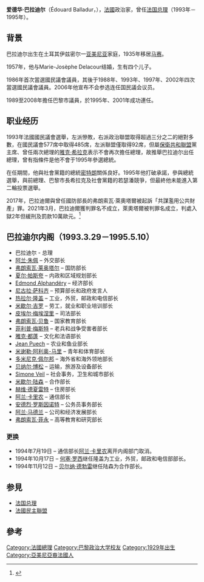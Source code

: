 {{noteTA
|1=zh-tw:巴拉杜;zh-hant:巴拉迪爾;zh-hans:巴拉迪尔;
|2=zh-tw:貝赫戈瓦;zh-cn:贝雷戈瓦;zh-hant:貝雷戈瓦;
}}
{{Infobox officeholder
| original_name = {{lang|fr|Édouard Balladur}}
| image =Édouard Balladur-1-crop2.png
| caption       = 
| country       = 
| order         = 
| term_start    = 1993年3月29日
| term_end      = 1995年5月10日
| office        = {{flagicon|FRA}} [[法国总理列表|第163任]][[法國總理|法國總理]]
| vice_occupation=
| president     = [[弗朗索瓦·密特朗|弗朗索瓦·密特朗]]
| predecessor   = [[皮埃尔·贝雷戈瓦|皮埃尔·贝雷戈瓦]]
| successor     = [[阿兰·朱佩|阿兰·朱佩]]
| birth_date    = {{birth date and age|1929|5|2}}
| birth_place   = {{TUR}}[[伊兹密尔|伊兹密尔]]
| death_date    = 
| death_place   = 
| religion      = [[天主教|天主教]]
| profession    = 
| spouse        = 
| party         = [[共和黨_(法國)|共和黨]]
}}

'''爱德华·巴拉迪尔'''（Édouard Balladur，{{bd|1929年|5月2日|catIdx=B}}），[[法國|法國]]政治家，曾任[[法国总理|法国总理]]（1993年－1995年）。

== 背景 ==
巴拉迪尔出生在土耳其伊兹密尔一[[亚美尼亚|亚美尼亚]]家庭，1935年移居[[马赛|马赛]]。

1957年，他与Marie-Josèphe Delacour结婚，生有四个儿子。

1986年首次當選國民議會議員，其後于1988年、1993年、1997年、2002年四次當選國民議會議員。2006年他宣布不会参选连任国民議会议员。

1989至2008年擔任巴黎市議員，於1995年、2001年成功連任。

== 职业经历 ==
1993年法國國民議會選舉，左派慘敗，右派政治聯盟取得超過三分之二的絕對多數，在國民議會577席中取得485席，左派聯盟僅取得92席，但屬[[保衛共和聯盟|保衛共和聯盟]]黨主席、曾任兩次總理的[[雅克·希拉克|雅克·希拉克]]表示不會再次擔任總理，故推舉巴拉迪尔出任總理，曾有指條件是他不會于1995年參選總統。

在任期間，他與社會黨籍的總統[[密特朗|密特朗]]關係良好。1995年他打破承諾，參與總統選舉，與前總理、巴黎市長希拉克及社會黨籍的若瑟潘競爭，但最終他未能進入第二輪投票選舉。

2017年，巴拉迪爾與曾任國防部長的弗朗索瓦·萊奧塔爾被起訴「共謀濫用公共財產」罪。2021年3月，巴拉迪爾獲判罪名不成立，萊奧塔爾被判罪名成立，判處入獄2年但緩刑及罰款10萬歐元。<ref>{{cite news |url=https://www.rfi.fr/en/france/20210304-former-french-prime-minister-edouard-balladur-acquitted-of-corruption-jacques-chirac-nicolas-sarkozy-karachi-politics |title=Former French Prime Minister Edouard Balladur acquitted of corruption |publisher=RFI |date=2021-03-04 |accessdate=2021-03-04 |archive-date=2021-03-14 |archive-url=https://web.archive.org/web/20210314003427/https://www.rfi.fr/en/france/20210304-former-french-prime-minister-edouard-balladur-acquitted-of-corruption-jacques-chirac-nicolas-sarkozy-karachi-politics |dead-url=no }}</ref>

== 巴拉迪尔内阁（1993.3.29－1995.5.10） ==
* 巴拉迪尔 - 总理
* [[阿兰·朱佩|阿兰·朱佩]] – 外交部长
* [[弗朗索瓦·莱奥塔尔|弗朗索瓦·莱奥塔尔]] – 国防部长
* [[夏尔·帕斯夸|夏尔·帕斯夸]] – 内政和区域规划部长
* [[Edmond_Alphandéry|Edmond Alphandéry]] – 经济部长
* [[尼古拉·萨科齐|尼古拉·萨科齐]] – 预算部长和政府发言人
* [[热拉尔·隆盖|热拉尔·隆盖]] – 工业，外贸，邮政和电信部长
* [[米歇尔·吉罗|米歇尔·吉罗]] – 劳工，就业和职业培训部长
* [[皮埃尔·梅埃涅里|皮埃尔·梅埃涅里]] – 司法部长
* [[弗朗索瓦·贝鲁|弗朗索瓦·贝鲁]] – 国家教育部长
* [[菲利普·梅斯特|菲利普·梅斯特]] – 老兵和战争受害者部长
* [[雅克·都蓬|雅克·都蓬]] – 文化和法语部长
* [[Jean_Puech|Jean Puech]] – 农业和鱼业部长
* [[米谢勒·阿利奥-马里|米谢勒·阿利奥-马里]] – 青年和体育部长
* [[多米尼克·佩尔邦|多米尼克·佩尔邦]] – 海外省和海外领地部长
* [[贝纳尔·博松|贝纳尔·博松]] – 运输，旅游及设备部长
* [[Simone_Veil|Simone Veil]] – 社会事务，卫生和城市部长
* [[米歇尔·陆森|米歇尔·陆森]] – 合作部长
* [[赫维·德夏雷特|赫维·德夏雷特]] – 住房部长
* [[阿兰·卡里农|阿兰·卡里农]] – 通信部长
* [[安德烈·罗斯因诺特|安德烈·罗斯因诺特]] – 公务员事务部长
* [[阿兰·马德兰|阿兰·马德兰]] – 公司和经济发展部长
* [[弗朗索瓦·菲永|弗朗索瓦·菲永]] – 高等教育和研究部长

=== 更换 ===
* 1994年7月19日 – 通信部长[[阿兰·卡里农|阿兰·卡里农]]离开内阁部门取消。
* 1994年10月17日 – [[何塞·罗西|何塞·罗西]]继任隆盖为工业，外贸，邮政和电信部部长。
* 1994年11月12日 – [[贝尔纳·德勃雷|贝尔纳·德勃雷]]继任陆森为合作部长。

== 参見 ==
* [[法国总理|法国总理]]
* [[法國民主聯盟|法國民主聯盟]]

== 參考 ==
{{reflist}}

{{start box}}
{{succession box|[[皮埃尔·贝雷戈瓦|皮埃尔·贝雷戈瓦]]|[[皮埃尔·贝雷戈瓦|皮埃尔·贝雷戈瓦]]|法国经济、财政和私有化部长|1986年－1988年}}
{{succession box|[[皮埃尔·贝雷戈瓦|皮埃尔·贝雷戈瓦]]|[[阿兰·朱佩|阿兰·朱佩]]|[[法国总理|法国总理]]|1993年－1995年}}
{{end box}}
{{法国政府首脑}}
{{Authority control}}
{{DEFAULTSORT: Balladur, Édouard}}
[[Category:法國總理|Category:法國總理]]
[[Category:巴黎政治大学校友|Category:巴黎政治大学校友]]
[[Category:1929年出生|Category:1929年出生]]
[[Category:亞美尼亞裔法國人|Category:亞美尼亞裔法國人]]